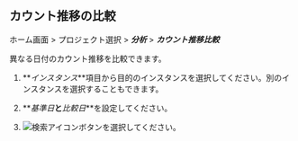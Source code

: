 ## カウント推移の比較

ホーム画面 > プロジェクト選択 > **_分析_** > **_カウント推移比較_**

<ProdImg img='db-compare-count-trend.png' desc='カウント推移' />

異なる日付のカウント推移を比較できます。 

1. **_インスタンス_**項目から目的のインスタンスを選択してください。別のインスタンスを選択することもできます。

2. **_基準日_**と**_比較日_**を設定してください。 

3. ![検索アイコン](/img/ico-btn-search.png)ボタンを選択してください。
